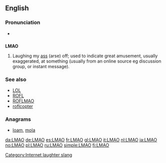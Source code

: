==English==

===Pronunciation===
* {{IPA|/ɛlˌɛmˌeɪˈoʊ/|/ləˈmaʊ/}}

==={{initialism}}===
'''LMAO'''

# {{internet slang}} Laughing my [[ass]] (arse) off; used to indicate great amusement, usually exaggerated, at something (usually from an online source eg discussion group, or instant message).

===See also===
* [[LOL]]
* [[ROFL]]
* [[ROFLMAO]]
* [[roflcopter]]

===Anagrams===
* [[loam#English|loam]], [[mola#English|mola]]

[[Category:Internet laughter slang]]

[[da:LMAO]]
[[de:LMAO]]
[[es:LMAO]]
[[fr:LMAO]]
[[gl:LMAO]]
[[it:LMAO]]
[[nl:LMAO]]
[[ja:LMAO]]
[[no:LMAO]]
[[pl:LMAO]]
[[ru:LMAO]]
[[simple:LMAO]]
[[fi:LMAO]]